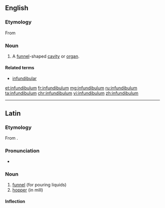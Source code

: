 ==English==
{{wikipedia|dab=Infundibulum}}
===Etymology===
From {{etyl|la|en}} {{term|infundibulum||funnel|lang=la}}

===Noun===
{{en-noun|infundibula}}

# {{context|anatomy|lang=en}} A [[funnel]]-shaped [[cavity]] or [[organ]].

====Related terms====
* [[infundibular]]

[[et:infundibulum]]
[[fr:infundibulum]]
[[mg:infundibulum]]
[[ru:infundibulum]]
[[ta:infundibulum]]
[[chr:infundibulum]]
[[vi:infundibulum]]
[[zh:infundibulum]]

----

==Latin==
===Etymology===
From {{suffix|īnfundō|bulum|alt1=īnfund(i)|gloss1= topour in or upon|lang=la}}.

===Pronunciation===
* {{la-pronunc|īnfundibulum}}

===Noun===
{{la-noun|īnfundibulum|īnfundibuli|īnfundibulī|n|second}}

# [[funnel]] (for pouring liquids)
# [[hopper]] (in mill)

====Inflection====
{{la-decl-2nd-N|īnfundibul}}